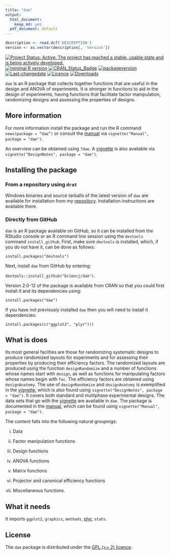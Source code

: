 ```yaml
---
title: "dae"
output:
  html_document:
    keep_md: yes
  pdf_document: default
---
```



```r
description <- read.dcf('DESCRIPTION')
version <- as.vector(description[, 'Version'])
```

[![Project Status: Active:  The project has reached a stable, usable state and is being actively developed.](http://www.repostatus.org/badges/latest/active.svg)](http://www.repostatus.org/#active)
[![minimal R version](https://img.shields.io/badge/R%3E%3D-2.10.0-6666ff.svg)](https://cran.r-project.org/)
[![CRAN_Status_Badge](http://www.r-pkg.org/badges/version/dae)](https://cran.r-project.org/package=dae)
[![packageversion](https://img.shields.io/badge/Package%20version-`r gsub('-', '--', version)`-orange.svg?style=flat-square)](/commits/master)
[![Last-changedate](https://img.shields.io/badge/last%20change-`r gsub('-', '--', Sys.Date())`-yellowgreen.svg)](/commits/master)
[![Licence](https://img.shields.io/badge/license-GPL%20(%3E%3D2)-green.svg)](http://choosealicense.com/licenses/gpl-2.0/)
[![Downloads](https://cranlogs.r-pkg.org/badges/last-week/dae)](commits/master)


`dae` is an R package that collects together functions that are useful in the design and ANOVA of experiments. It is stronger in functions to aid in the design of experiments, having functions that facilitate factor manipulation, randomizing designs and assessing the properties of designs.

## More information

For more information install the package and run the R command `news(package = “dae”)` or consult the [manual](./vignettes/dae-manual.pdf) via `vignette("Manual", package = "dae")`. 

An overview can be obtained using `?dae`. A [vignette](./vignettes/DesignNotes.pdf) is also available via `vignette("DesignNotes", package = "dae")`.

## Installing the package

### From a repository using `drat`

Windows binaries and source tarballs of the latest version of `dae` are available for installation from my [repository](http://chris.brien.name/rpackages). Installation instructions are available there.

### Directly from  GitHub

`dae` is an R package available on GitHub, so it can be installed from the RStudio console or an R command line session using the `devtools` command `install_github`. First, make sure `devtools` is installed, which, if you do not have it, can be done as follows:

`install.packages("devtools")`

Next, install `dae` from GitHub by entering:

`devtools::install_github("briencj/dae")`.

Version 2.0-12 of the package is available from CRAN so that you could first install it and its dependencies using:

`install.packages("dae")`


If you have not previously installed `dae` then you will need to install it dependencies:

`install.packages(c("ggplot2", "plyr")))`

## What is does

Its most general facilties are those for randomizing systematic designs to produce randomized layouts for experiments and for assessing their properties by producing their efficiency factors. The  randomized layouts are produced using the function `designRandomize` and a number of functions whose names start with `design`, as well as functions for manipulating factors whose names begin with `fac`. The efficiency factors are obtained using `designAnatomy`. The use of `designRandomize` and `designAnatomy` is exemplified in the  [vignette](./vignettes/DesignNotes.pdf), which is also found using `vignette("DesignNotes", package = "dae")`. It covers both standard and multiphase experimental designs. The data sets that go with the [vignette](./vignettes/DesignNotes.pdf) are available in `dae`. The package is documented in the [manual](./vignettes/dae-manual.pdf), which can be found using `vignette("Manual", package = "dae")`. 

The content falls into the following natural groupings: 

(i) Data 

(ii) Factor manipulation functions

(iii) Design functions

(iv) ANOVA functions

(v) Matrix functions

(vi) Projector and canonical efficiency functions

(vii) Miscellaneous functions.

## What it needs  
  
It imports `ggplot2`, `graphics`, `methods`, [plyr](<https://CRAN.R-project.org/package=plyr>), `stats`.

## License

The `dae` package is distributed under the [GPL (>= 2) licence](<https://opensource.org/licenses/GPL-2.0>).
